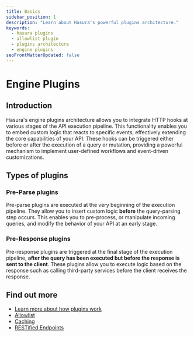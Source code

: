 ```yaml
---
title: Basics
sidebar_position: 1
description: "Learn about Hasura's powerful plugins architecture."
keywords:
  - hasura plugins
  - allowlist plugin
  - plugins architecture
  - engine plugins
seoFrontMatterUpdated: false
---
```


# Engine Plugins

## Introduction

Hasura's engine plugins architecture allows you to integrate HTTP hooks at various stages of the API execution pipeline.
This functionality enables you to embed custom logic that reacts to specific events, effectively extending the core
capabilities of your API. These hooks can be triggered either before or after the execution of a query or mutation,
providing a powerful mechanism to implement user-defined workflows and event-driven customizations.

## Types of plugins

### Pre-Parse plugins

Pre-parse plugins are executed at the very beginning of the execution pipeline. They allow you to insert custom logic
**before** the query-parsing step occurs. This enables you to pre-process, or manipulate incoming queries, and modify
the behavior of your API at an early stage.

### Pre-Response plugins

Pre-response plugins are triggered at the final stage of the execution pipeline, **after the query has been executed but
before the response is sent to the client**. These plugins allow you to execute logic based on the response such as
calling third-party services before the client receives the response.

## Find out more

- [Learn more about how plugins work](/plugins/introduction.mdx)
- [Allowlist](/plugins/allowlist/index.mdx)
- [Caching](/plugins/caching/index.mdx)
- [RESTified Endpoints](/plugins/restified-endpoints.mdx)
